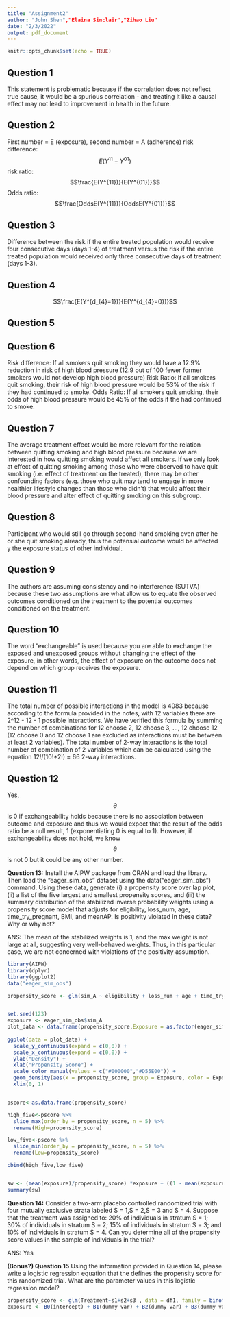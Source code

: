---
title: "Assignment2"
author: "John Shen","Elaina Sinclair","Zihao Liu"
date: "2/3/2022"
output: pdf_document
---

```{r setup, include=FALSE}
knitr::opts_chunk$set(echo = TRUE)
```

## Question 1

This statement is problematic because if the correlation does not reflect true cause, it would be a spurious correlation - and treating it like a causal effect may not lead to improvement in health in the future. 

## Question 2

First number = E (exposure), second number = A (adherence)
risk difference: $$E(Y^{11} - Y^{01})$$
risk ratio: $$\frac{E(Y^{11})}{E(Y^{01})}$$
Odds ratio: $$\frac{OddsE(Y^{11})}{OddsE(Y^{01})}$$

## Question 3

Difference between the risk if the entire treated population would receive four consecutive days (days 1-4) of treatment versus the risk if the entire treated population would received only three consecutive days of treatment (days 1-3).

## Question 4

$$\frac{E(Y^{d_{4}=1})}{E(Y^{d_{4}=0})}$$

## Question 5



## Question 6

Risk difference: If all smokers quit smoking they would have a 12.9% reduction in risk of high blood pressure (12.9 out of 100 fewer former smokers would not develop high blood pressure)
Risk  Ratio: If all smokers quit smoking, their risk of high blood pressure would be 53% of the risk if they had continued to smoke.
Odds Ratio: If all smokers quit smoking, their odds of high blood pressure would be 45% of the odds if the had continued to smoke.

## Question 7

The average treatment effect would be more relevant for the relation between quitting smoking and high blood pressure because we are interested in how quitting smoking would affect all smokers. If we only look at effect of quitting smoking among those who were observed to have quit smoking (i.e. effect of treatment on the treated), there may be other confounding factors (e.g. those who quit may tend to engage in more healthier lifestyle changes than those who didn't) that would affect their blood pressure and alter effect of quitting smoking on this subgroup. 

## Question 8

Participant who would still go through second-hand smoking even after he or she quit smoking already, thus the potensial outcome would be affected y the exposure status of other individual.

## Question 9

The authors are assuming consistency and no interference (SUTVA) because these two assumptions are what allow us to equate the observed outcomes conditioned on the treatment to the potential outcomes conditioned on the treatment.

## Question 10

The word "exchangeable" is used because you are able to exchange the exposed and unexposed groups without changing the effect of the exposure, in other words, the effect of exposure on the outcome does not depend on which group receives the exposure. 

## Question 11

The total number of possible interactions in the model is 4083 because according to the formula provided in the notes, with 12 variables there are 2^12 - 12 - 1 possible interactions. We have verified this formula by summing the number of combinations for 12 choose 2, 12 choose 3, ..., 12 choose 12 (12 choose 0 and 12 choose 1 are excluded as interactions must be between at least 2 variables). The total number of 2-way interactions is the total number of combination of 2 variables which can be calculated using the equation 12!/(10!*2!) = 66 2-way interactions.

## Question 12

Yes, $$\theta$$ is 0 if exchangeability holds because there is no association between outcome and exposure and thus we would expect that the result of the odds ratio be a null result, 1 (exponentiating 0 is equal to 1). However, if exchangeability does not hold, we know $$\theta$$ is not 0 but it could be any other number. 


**Question 13:** Install the AIPW package from CRAN and load the library. Then load the "eager_sim_obs" dataset using the data("eager_sim_obs") command. Using these data, generate (i) a propensity score over lap plot, (ii) a list of the five largest and smallest propensity scores, and (iii) the summary distribution of the stabilized inverse probability weights using a propensity score model that adjusts for eligibility, loss_num, age, time_try_pregnant, BMI, and meanAP. Is positivity violated in these data? Why or why not?

ANS: The mean of the stabilized weights is 1, and the max weight is not large at all, suggesting very well-behaved weights. Thus, in this particular case, we are not concerned with violations of the positivity assumption.

```{r}
library(AIPW)
library(dplyr)
library(ggplot2)
data("eager_sim_obs")

propensity_score <- glm(sim_A ~ eligibility + loss_num + age + time_try_pregnant+BMI+meanAP, data = eager_sim_obs, family = binomial(link = "logit"))$fitted.values


set.seed(123)
exposure <- eager_sim_obs$sim_A
plot_data <- data.frame(propensity_score,Exposure = as.factor(eager_sim_obs$sim_A))
                        
ggplot(data = plot_data) + 
  scale_y_continuous(expand = c(0,0)) + 
  scale_x_continuous(expand = c(0,0)) + 
  ylab("Density") + 
  xlab("Propensity Score") +
  scale_color_manual(values = c("#000000","#D55E00")) + 
  geom_density(aes(x = propensity_score, group = Exposure, color = Exposure)) +
  xlim(0, 1)


pscore<-as.data.frame(propensity_score)

high_five<-pscore %>% 
  slice_max(order_by = propensity_score, n = 5) %>% 
  rename(High=propensity_score)

low_five<-pscore %>% 
  slice_min(order_by = propensity_score, n = 5) %>% 
  rename(Low=propensity_score)

cbind(high_five,low_five)


sw <- (mean(exposure)/propensity_score) *exposure + ((1 - mean(exposure))/(1-propensity_score)) * (1 - exposure)
summary(sw)
```


**Question 14:** Consider a two-arm placebo controlled randomized trial with four mutually exclusive strata labeled S = 1,S = 2,S = 3 and S = 4. Suppose that the treatment was assigned to: 20% of individuals in stratum S = 1; 30% of individuals in stratum S = 2; 15% of individuals in stratum S = 3; and 10% of individuals in stratum S = 4. Can you determine all of the propensity score values in the sample of individuals in the trial?

ANS: Yes



**(Bonus?) Question 15** Using the information provided in Question 14, please write a logistic regression equation that the defines the propensity score for this randomized trial. What are the parameter values in this logistic regression model?

```{r}
propensity_score <- glm(Treatment~s1+s2+s3 , data = df1, family = binomial(link = "logit"))$fitted.values
exposure <- B0(intercept) + B1(dummy var) + B2(dummy var) + B3(dummy var)
```



